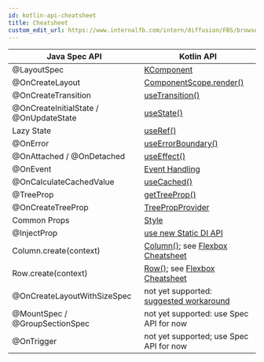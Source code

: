 ```yaml
---
id: kotlin-api-cheatsheet
title: Cheatsheet
custom_edit_url: https://www.internalfb.com/intern/diffusion/FBS/browsefile/master/fbandroid/libraries/components/docs/kotlin/cheatsheet.mdx
---
```



| Java Spec API | Kotlin API |
| -- | -- |
| @LayoutSpec | [KComponent](basics.mdx) |
| @OnCreateLayout | [ComponentScope.render()](basics.mdx) |
| @OnCreateTransition | [useTransition()](use-transition.mdx) |
| @OnCreateInitialState / @OnUpdateState | [useState()](/mainconcepts/use-state.mdx) |
| Lazy State | [useRef()](use-ref.mdx) |
| @OnError | [useErrorBoundary()](use-error-boundary.mdx) |
| @OnAttached / @OnDetached | [useEffect()](use-effect.mdx) |
| @OnEvent | [Event Handling](event-handling.mdx) |
| @OnCalculateCachedValue | [useCached()](https://fburl.com/code/s2xoyg3o) |
| @TreeProp | [getTreeProp()](basics.mdx#treeprops) |
| @OnCreateTreeProp | [TreePropProvider](basics.mdx#treeprops) |
| Common Props | [Style](basics.mdx#common-props) |
| @InjectProp | [use new Static DI API](https://www.internalfb.com/intern/wiki/Ultralight/Static_Injector/) |
| Column.create(context) | [Column()](flexbox-containers.mdx); see [Flexbox Cheatsheet](flexbox-containers.mdx#flexbox-properties-cheatsheet) |
| Row.create(context) | [Row()](flexbox-containers.mdx); see [Flexbox Cheatsheet](flexbox-containers.mdx#flexbox-properties-cheatsheet) |
| @OnCreateLayoutWithSizeSpec | not yet supported: [suggested workaround](../custom-layout.md#kotlin-integration) |
| @MountSpec / @GroupSectionSpec | not yet supported: use Spec API for now |
| @OnTrigger | not yet supported; use Spec API for now |
